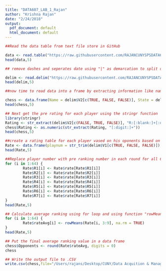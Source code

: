 ```yaml
---
title: "DATA607_LAB_1_Rajan"
author: "Krishna Rajan"
date: "2/24/2018"
output:
  pdf_document: default
  html_document: default
---
```


```r
##Read the data table from text file store in GitHub 

data <- read.table("https://raw.githubusercontent.com/RAJANCUNYSPSDATA607/DATA607/master/DATA%20607%20LAB_1.txt", header=FALSE, sep="\n")
head(data,5)

## remove dashes and seperates date using "|" as demarcation to split data into indiviual columns

delim <- read.delim("https://raw.githubusercontent.com/RAJANCUNYSPSDATA607/DATA607/master/DATA%20607%20LAB_1.txt", header=FALSE, sep="|", skip = 4, stringsAsFactors = FALSE)
head(delim,5)

##now time to read data into a frame by extracting information like name, state, points, rating, & average pre-rating of their ooponents

chess <- data.frame(Name = delim$V2[c(TRUE, FALSE, FALSE)], State = delim$V1[c(FALSE, TRUE, FALSE)], Points = round(as.numeric(delim$V3[c(TRUE, FALSE, FALSE)]), 1), Rating = integer(64), Opponents = integer(64))
head(chess,5)

## Next get the pre rating for each player using the stringr function
library(stringr)
Rating <- str_extract(delim$V2[c(FALSE, TRUE, FALSE)], "R:[:blank:]+[:digit:]+")
chess$Rating <- as.numeric(str_extract(Rating, "[:digit:]+"))
head(chess,5)

##create a rating table for each player vased on his oponents based on 7 rounds of play
Rate <- data.frame(playnum = str_trim(delim$V1[c(TRUE, FALSE, FALSE)]), rate = chess$Rating, R1 = as.numeric(str_extract(delim$V4[c(TRUE, FALSE, FALSE)], "[:digit:]+")), R2 = as.numeric(str_extract(delim$V5[c(TRUE, FALSE, FALSE)], "[:digit:]+")), R3 = as.numeric(str_extract(delim$V6[c(TRUE, FALSE, FALSE)], "[:digit:]+")), R4 = as.numeric(str_extract(delim$V7[c(TRUE, FALSE, FALSE)], "[:digit:]+")), R5 =  as.numeric(str_extract(delim$V8[c(TRUE, FALSE, FALSE)], "[:digit:]+")), R6 =  as.numeric(str_extract(delim$V9[c(TRUE, FALSE, FALSE)], "[:digit:]+")), R7 =  as.numeric(str_extract(delim$V10[c(TRUE, FALSE, FALSE)], "[:digit:]+")), rateAvg = numeric(64))
head(Rate,5)

##Replace player number with pre ranking number in each round for all 64 players.
for (i in 1:64) {
        Rate$R1[i] <- Rate$rate[Rate$R1[i]]
        Rate$R2[i] <- Rate$rate[Rate$R2[i]]
        Rate$R3[i] <- Rate$rate[Rate$R3[i]]
        Rate$R4[i] <- Rate$rate[Rate$R4[i]]
        Rate$R5[i] <- Rate$rate[Rate$R5[i]]
        Rate$R6[i] <- Rate$rate[Rate$R6[i]]
        Rate$R7[i] <- Rate$rate[Rate$R7[i]]
}
head(Rate,5)

## Calculate average ranking using for loop and using function "rowMeans" 
for (i in 1:64) {
        Rate$rateAvg[i] <- rowMeans(Rate[i, 3:9], na.rm = TRUE)
}
head(Rate,5)

## Put the final average ranking value in a data frame
chess$Opponents <- round(Rate$rateAvg, digits = 0)
chess

## Write the output file to .CSV
write.csv(chess,file="/Users/rajans/Desktop/CUNY/Data Acquition & Management/DATA-607-Project-1/project1/DATA607_project1_outputRating.txt")
```

